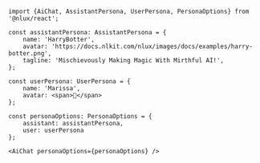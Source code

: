 ```tsx
import {AiChat, AssistantPersona, UserPersona, PersonaOptions} from '@nlux/react';

const assistantPersona: AssistantPersona = {
    name: 'HarryBotter',
    avatar: 'https://docs.nlkit.com/nlux/images/docs/examples/harry-botter.png',
    tagline: 'Mischievously Making Magic With Mirthful AI!',
};

const userPersona: UserPersona = {
    name: 'Marissa',
    avatar: <span>👩</span>
};

const personaOptions: PersonaOptions = {
    assistant: assistantPersona,
    user: userPersona
};

<AiChat personaOptions={personaOptions} />
```